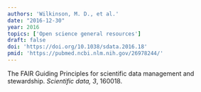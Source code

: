 ```yaml
---
authors: 'Wilkinson, M. D., et al.'
date: "2016-12-30"
year: 2016
topics: ['Open science general resources']
draft: false
doi: 'https://doi.org/10.1038/sdata.2016.18'
pmid: 'https://pubmed.ncbi.nlm.nih.gov/26978244/'
---
```


The FAIR Guiding Principles for scientific data management and stewardship.
*Scientific data, 3*, 160018.